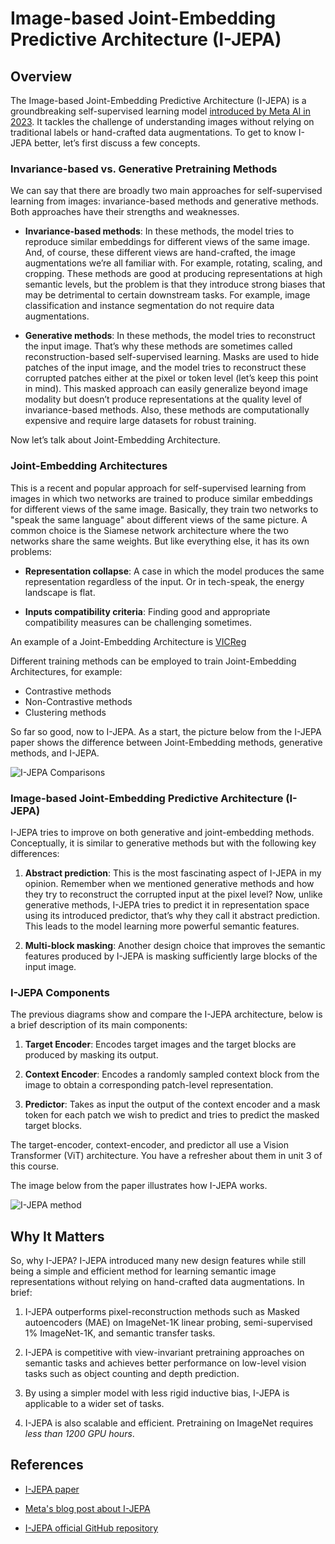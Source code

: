 # Image-based Joint-Embedding Predictive Architecture (I-JEPA)

## Overview

The Image-based Joint-Embedding Predictive Architecture (I-JEPA) is a groundbreaking self-supervised learning model [introduced by Meta AI in 2023](https://ai.meta.com/blog/yann-lecun-ai-model-i-jepa/). It tackles the challenge of understanding images without relying on traditional labels or hand-crafted data augmentations.
To get to know I-JEPA better, let’s first discuss a few concepts.

### Invariance-based vs. Generative Pretraining Methods

We can say that there are broadly two main approaches for self-supervised learning from images: invariance-based methods and generative methods. Both approaches have their strengths and weaknesses.

- **Invariance-based methods**: In these methods, the model tries to reproduce similar embeddings for different views of the same image. And, of course, these different views are hand-crafted, the image augmentations we’re all familiar with. For example, rotating, scaling, and cropping. These methods are good at producing representations at high semantic levels, but the problem is that they introduce strong biases that may be detrimental to certain downstream tasks. For example, image classification and instance segmentation do not require data augmentations.

- **Generative methods**: In these methods, the model tries to reconstruct the input image. That’s why these methods are sometimes called reconstruction-based self-supervised learning. Masks are used to hide patches of the input image, and the model tries to reconstruct these corrupted patches either at the pixel or token level (let’s keep this point in mind). This masked approach can easily generalize beyond image modality but doesn’t produce representations at the quality level of invariance-based methods. Also, these methods are computationally expensive and require large datasets for robust training.

Now let’s talk about Joint-Embedding Architecture.

### Joint-Embedding Architectures

This is a recent and popular approach for self-supervised learning from images in which two networks are trained to produce similar embeddings for different views of the same image. Basically, they train two networks to "speak the same language" about different views of the same picture. A common choice is the Siamese network architecture where the two networks share the same weights. But like everything else, it has its own problems:

- **Representation collapse**: A case in which the model produces the same representation regardless of the input. Or in tech-speak, the energy landscape is flat.

- **Inputs compatibility criteria**: Finding good and appropriate compatibility measures can be challenging sometimes.

An example of a Joint-Embedding Architecture is [VICReg](https://arxiv.org/abs/2105.04906)

<Tip>
Different training methods can be employed to train Joint-Embedding Architectures, for example:

- Contrastive methods
- Non-Contrastive methods
- Clustering methods
</Tip>

So far so good, now to I-JEPA. As a start, the picture below from the I-JEPA paper shows the difference between Joint-Embedding methods, generative methods, and I-JEPA.

![I-JEPA Comparisons](https://huggingface.co/datasets/hf-vision/course-assets/resolve/main/i-jepa-1.png?download=true)

### Image-based Joint-Embedding Predictive Architecture (I-JEPA)

I-JEPA tries to improve on both generative and joint-embedding methods. Conceptually, it is similar to generative methods but with the following key differences:

1. **Abstract prediction**: This is the most fascinating aspect of I-JEPA in my opinion. Remember when we mentioned generative methods and how they try to reconstruct the corrupted input at the pixel level? Now, unlike generative methods, I-JEPA tries to predict it in representation space using its introduced predictor, that’s why they call it abstract prediction. This leads to the model learning more powerful semantic features.

2. **Multi-block masking**: Another design choice that improves the semantic features produced by I-JEPA is masking sufficiently large blocks of the input image.

### I-JEPA Components

The previous diagrams show and compare the I-JEPA architecture, below is a brief description of its main components:

1. **Target Encoder**: Encodes target images and the target blocks are produced by masking its output.

2. **Context Encoder**: Encodes a randomly sampled context block from the image to obtain a corresponding patch-level representation.

3. **Predictor**: Takes as input the output of the context encoder and a mask token for each patch we wish to predict and tries to predict the masked target blocks.

The target-encoder, context-encoder, and predictor all use a Vision Transformer (ViT) architecture. You have a refresher about them in unit 3 of this course.

The image below from the paper illustrates how I-JEPA works.

![I-JEPA method](https://huggingface.co/datasets/hf-vision/course-assets/resolve/main/i-jepa-2.png?download=true)

## Why It Matters

So, why I-JEPA? I-JEPA introduced many new design features while still being a simple and efficient method for learning semantic image representations without relying on hand-crafted data augmentations. In brief:

1. I-JEPA outperforms pixel-reconstruction methods such as Masked autoencoders (MAE) on ImageNet-1K linear probing, semi-supervised 1% ImageNet-1K, and semantic transfer tasks.

2. I-JEPA is competitive with view-invariant pretraining approaches on semantic tasks and achieves better performance on low-level vision tasks such as object counting and depth prediction.

3. By using a simpler model with less rigid inductive bias, I-JEPA is applicable to a wider set of tasks.

4. I-JEPA is also scalable and efficient. Pretraining on ImageNet requires *less than 1200 GPU hours*.

## References

- [I-JEPA paper](https://arxiv.org/abs/2301.08243)

- [Meta's blog post about I-JEPA](https://ai.meta.com/blog/yann-lecun-ai-model-i-jepa/)

- [I-JEPA official GitHub repository](https://github.com/facebookresearch/ijepa)




